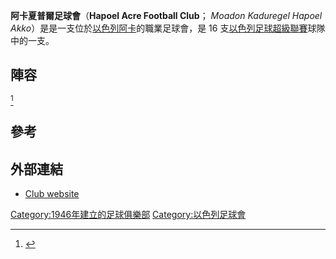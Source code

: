 {{Infobox football club
| clubname  = 阿卡夏普爾
| image     = 
| fullname  = 阿卡夏普爾足球會
| founded   = {{Start date and age|1946}}
| ground    = [[阿卡市政體育場|阿卡市政體育場]], [[阿卡_(以色列)|阿卡]]
| capacity  = 5,000
| owntitle  = 
| chrtitle  = 
| chairman  = Aaron Partosh Saban
| manager   = [[Shlomi_Dora|Shlomi Dora]]
| league    = [[以色列足球甲級聯賽|以色列足球甲級聯賽]]
| season    = 2017–18
| position  = 以超，第 14 位（降級）
| pattern_la1=|pattern_b1=|pattern_ra1=
| leftarm1=000080|body1=000080|rightarm1=000080|shorts1=000080|socks1=000080
| pattern_la2=|pattern_b2=|pattern_ra2=
| leftarm2=FFFFFF|body2=FFFFFF|rightarm2=FFFFFF|shorts2=FFFFFF|socks2=FFFFFF
}}

'''阿卡夏普爾足球會'''（'''Hapoel Acre Football Club '''；{{lang-he|מועדון כדורגל הפועל עכו}} ''Moadon Kaduregel Hapoel Akko''）是是一支位於[[以色列|以色列]][[阿卡_(以色列)|阿卡]]的職業足球會，是 16 支[[以色列足球超級聯賽|以色列足球超級聯賽]]球隊中的一支。

== 陣容 ==
{{updated|2015年7月19日}}<ref>{{cite web |title=Hapoel Acre |url=http://football.org.il/Clubs/Pages/TeamDetails.aspx?TEAM_ID=2184 |publisher=Football.org.il (Israel Football Association) |language=he |accessdate=14 February 2011 |archive-url=https://web.archive.org/web/20150316164136/http://football.org.il/Clubs/Pages/TeamDetails.aspx?TEAM_ID=2184 |archive-date=2015-03-16 |dead-url=yes }}</ref>
{{Fs start|hidenote=yes}}
{{Fs player|no= 1|nat=ISR|name=[[Danny_Amos|Danny Amos]]|pos=GK}}
{{Fs player|no= 5|nat=ISR|name=[[Moshe_Mishaelof|Moshe Mishaelof]]|pos=DF}}
{{Fs player|no= 6|nat=BIH|name=[[Adnan_Zahirović|Adnan Zahirović]]|pos=MF}}
{{Fs player|no= 7|nat=ISR|name=[[Ahmed_Kasoum|Ahmed Kasoum]]|pos=FW}}
{{Fs player|no= 8|nat=ISR|name=[[Zion_Tzemah|Zion Tzemah]]|pos=MF}}
{{Fs player|no= 9|nat=ISR|name=Azat Khalaila|pos=FW}}
{{Fs player|no=10|nat=ISR|name=[[Shadi_Shaban|Shadi Shaban]]|pos=MF}}
{{Fs player|no=13|nat=ISR|name=[[Shon_Weissman|Shon Weissman]]|pos=FW}}
{{Fs player|no=14|nat=ISR|name=[[Shmulik_Malul|Shmulik Malul]]|pos=DF}}
{{Fs player|no=15|nat=ISR|name=[[Dor_Kochav|Dor Kochav]]|pos=MF}}
{{Fs player|no=16|nat=ISR|name=[[Elior_Seiderre|Elior Seiderre]]|pos=FW}}
{{Fs player|no=21|nat=SRB|name=[[Branislav_Jovanović|Branislav Jovanović]]|pos=DF}}
{{Fs mid}}
{{Fs player|no=22|nat=ISR|name=[[Lior_Levi|Lior Levi]]|pos=DF}}
{{Fs player|no=23|nat=ISR|name=Namir Aga|pos=MF}}
{{Fs player|no=24|nat=ISR|name=Dor Jan|pos=FW}}
{{Fs player|no=25|nat=ISR|name=Yarden Krishtul|pos=GK}}
{{Fs player|no=33|nat=ISR|name=Shlomi Itah|pos=GK}}
{{Fs player|no=42|nat=NGR|name=Samuel Gilmor|pos=FW}}
{{Fs player|no=55|nat=MNE|name=Boris Kopitović|pos=DF}}
{{Fs player|no=77|nat=ISR|name=[[Adi_Konstantinos|Adi Konstantinos]]|pos=MF}}
{{Fs player|no=  |nat=ISR|name=Rom Iluz|pos=GK}}
{{Fs player|no=  |nat=ISR|name=Alaa Jaffar|pos=DF}}
{{Fs player|no=  |nat=ISR|name=[[Netanel_Ben_Simon|Netanel Ben Simon]]|pos=DF}}
{{Fs player|no=  |nat=ISR|name=Bar Avitan|pos=MF}}
{{Fs end}}

== 參考 ==
{{reflist}}

== 外部連結 ==
*[https://web.archive.org/web/20141222180603/http://www.hapoelakko.co.il/ Club website] {{he icon}}

[[Category:1946年建立的足球俱樂部|Category:1946年建立的足球俱樂部]]
[[Category:以色列足球會|Category:以色列足球會]]